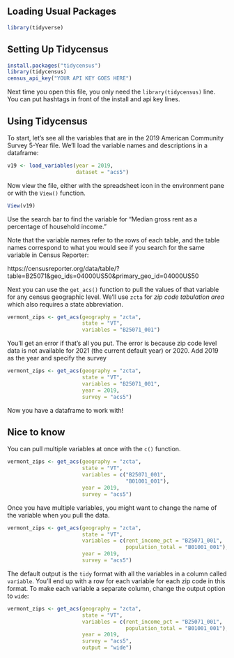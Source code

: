## Loading Usual Packages

```r
library(tidyverse)
```

## Setting Up Tidycensus

```r
install.packages("tidycensus")
library(tidycensus)
census_api_key("YOUR API KEY GOES HERE")
```

Next time you open this file, you only need the `library(tidycensus)` line. You can put hashtags in front of the install and api key lines.

## Using Tidycensus

To start, let's see all the variables that are in the 2019 American Community Survey 5-Year file. We'll load the variable names and descriptions in a dataframe:

```r
v19 <- load_variables(year = 2019,
                      dataset = "acs5")
```

Now view the file, either with the spreadsheet icon in the environment pane or with the `View()` function.

```r
View(v19)
```

Use the search bar to find the variable for "Median gross rent as a percentage of household income."

Note that the variable names refer to the rows of each table, and the table names correspond to what you would see if you search for the same variable in Census Reporter:

https://censusreporter.org/data/table/?table=B25071&geo_ids=04000US50&primary_geo_id=04000US50

Next you can use the `get_acs()` function to pull the values of that variable for any census geographic level. We'll use `zcta` for *zip code tabulation area* which also requires a state abbreviation.

```r
vermont_zips <- get_acs(geography = "zcta",
                        state = "VT",
                        variables = "B25071_001")
```

You'll get an error if that's all you put. The error is because zip code level data is not available for 2021 (the current default year)
or 2020. Add 2019 as the year and specify the survey

```r
vermont_zips <- get_acs(geography = "zcta",
                        state = "VT",
                        variables = "B25071_001",
                        year = 2019,
                        survey = "acs5")
```

Now you have a dataframe to work with!

## Nice to know

You can pull multiple variables at once with the `c()` function.

```r
vermont_zips <- get_acs(geography = "zcta",
                        state = "VT",
                        variables = c("B25071_001",
                                      "B01001_001"),
                        year = 2019,
                        survey = "acs5")
```

Once you have multiple variables, you might want to change the name of the variable when you pull the data.

```r
vermont_zips <- get_acs(geography = "zcta",
                        state = "VT",
                        variables = c(rent_income_pct = "B25071_001",
                                      population_total = "B01001_001"),
                        year = 2019,
                        survey = "acs5")
```

The default output is the `tidy` format with all the variables in a column called `variable`. You'll end up with a row for each variable for each zip code in this format. To make each variable a separate column, change the output option to `wide`:

```r
vermont_zips <- get_acs(geography = "zcta",
                        state = "VT",
                        variables = c(rent_income_pct = "B25071_001",
                                      population_total = "B01001_001"),
                        year = 2019,
                        survey = "acs5",
                        output = "wide")
```
